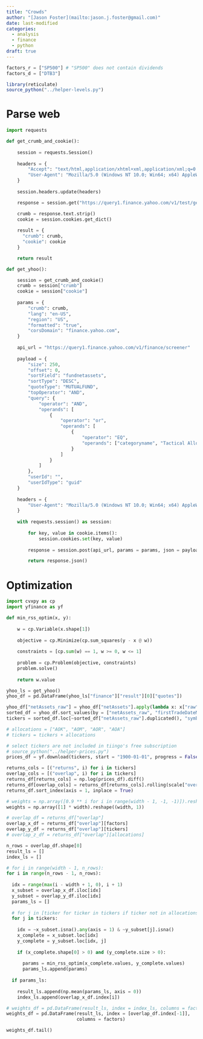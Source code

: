 ```yaml
---
title: "Crowds"
author: "[Jason Foster](mailto:jason.j.foster@gmail.com)"
date: last-modified
categories:
  - analysis
  - finance
  - python
draft: true
---
```


```python
factors_r = ["SP500"] # "SP500" does not contain dividends
factors_d = ["DTB3"]
```

```r
library(reticulate)
source_python("../helper-levels.py")
```

# Parse web

```python
import requests
```

```python
def get_crumb_and_cookie():
    
    session = requests.Session()
    
    headers = {
        "Accept": "text/html,application/xhtml+xml,application/xml;q=0.9,image/webp,image/apng,*/*;q=0.8",
        "User-Agent": "Mozilla/5.0 (Windows NT 10.0; Win64; x64) AppleWebKit/537.36 (KHTML, like Gecko) Chrome/130.0.0.0 Safari/537.36"
    }
    
    session.headers.update(headers)

    response = session.get("https://query1.finance.yahoo.com/v1/test/getcrumb")

    crumb = response.text.strip()
    cookie = session.cookies.get_dict()
    
    result = {
      "crumb": crumb,
      "cookie": cookie
    }

    return result
```

```python
def get_yhoo():

    session = get_crumb_and_cookie()
    crumb = session["crumb"]
    cookie = session["cookie"]
    
    params = {
        "crumb": crumb,
        "lang": "en-US",
        "region": "US",
        "formatted": "true",
        "corsDomain": "finance.yahoo.com",
    }
    
    api_url = "https://query1.finance.yahoo.com/v1/finance/screener"
    
    payload = {
        "size": 250,
        "offset": 0,
        "sortField": "fundnetassets",
        "sortType": "DESC",
        "quoteType": "MUTUALFUND",
        "topOperator": "AND",
        "query": {
            "operator": "AND",
            "operands": [
                {
                    "operator": "or",
                    "operands": [
                        {
                            "operator": "EQ",
                            "operands": ["categoryname", "Tactical Allocation"]
                        }
                    ]
                }
            ]
        },
        "userId": "",
        "userIdType": "guid"
    }
    
    headers = {
        "User-Agent": "Mozilla/5.0 (Windows NT 10.0; Win64; x64) AppleWebKit/537.36 (KHTML, like Gecko) Chrome/130.0.0.0 Safari/537.36"
    } 
    
    with requests.session() as session:
        
        for key, value in cookie.items():
            session.cookies.set(key, value)
            
        response = session.post(api_url, params = params, json = payload, headers = headers)

        return response.json()
```

# Optimization

```python
import cvxpy as cp
import yfinance as yf
```

```python
def min_rss_optim(x, y):
    
    w = cp.Variable(x.shape[1])
    
    objective = cp.Minimize(cp.sum_squares(y - x @ w))
    
    constraints = [cp.sum(w) == 1, w >= 0, w <= 1]
    
    problem = cp.Problem(objective, constraints)
    problem.solve()
    
    return w.value
```

```python
yhoo_ls = get_yhoo()
yhoo_df = pd.DataFrame(yhoo_ls["finance"]["result"][0]["quotes"])
```

```python
yhoo_df["netAssets_raw"] = yhoo_df["netAssets"].apply(lambda x: x["raw"])
sorted_df = yhoo_df.sort_values(by = ["netAssets_raw", "firstTradeDateMilliseconds"])
tickers = sorted_df.loc[~sorted_df["netAssets_raw"].duplicated(), "symbol"].tolist()
```

```python
# allocations = ["AOK", "AOM", "AOR", "AOA"]
# tickers = tickers + allocations
```

```python
# select tickers are not included in tiingo's free subscription
# source_python("../helper-prices.py")
prices_df = yf.download(tickers, start = "1900-01-01", progress = False)["Adj Close"]

returns_cols = [("returns", i) for i in tickers]
overlap_cols = [("overlap", i) for i in tickers]
returns_df[returns_cols] = np.log(prices_df).diff()
returns_df[overlap_cols] = returns_df[returns_cols].rolling(scale["overlap"], min_periods = 1).mean()
returns_df.sort_index(axis = 1, inplace = True)

# weights = np.array([0.9 ** i for i in range(width - 1, -1, -1)]).reshape((width, 1))
weights = np.array([1] * width).reshape((width, 1))

# overlap_df = returns_df["overlap"]
overlap_x_df = returns_df["overlap"][factors]
overlap_y_df = returns_df["overlap"][tickers]
# overlap_z_df = returns_df["overlap"][allocations]
```

```python
n_rows = overlap_df.shape[0]
result_ls = []
index_ls = []

# for i in range(width - 1, n_rows):
for i in range(n_rows - 1, n_rows):
  
  idx = range(max(i - width + 1, 0), i + 1)
  x_subset = overlap_x_df.iloc[idx]
  y_subset = overlap_y_df.iloc[idx]
  params_ls = []
  
  # for j in [ticker for ticker in tickers if ticker not in allocations]:
  for j in tickers:
    
    idx = ~x_subset.isna().any(axis = 1) & ~y_subset[j].isna()
    x_complete = x_subset.loc[idx]
    y_complete = y_subset.loc[idx, j]
    
    if (x_complete.shape[0] > 0) and (y_complete.size > 0):
        
      params = min_rss_optim(x_complete.values, y_complete.values)
      params_ls.append(params)
  
  if params_ls:
    
    result_ls.append(np.mean(params_ls, axis = 0))
    index_ls.append(overlap_x_df.index[i])
```

```python
# weights_df = pd.DataFrame(result_ls, index = index_ls, columns = factors)
weights_df = pd.DataFrame(result_ls, index = [overlap_df.index[-1]],
                          columns = factors)
```

```python
weights_df.tail()
```
